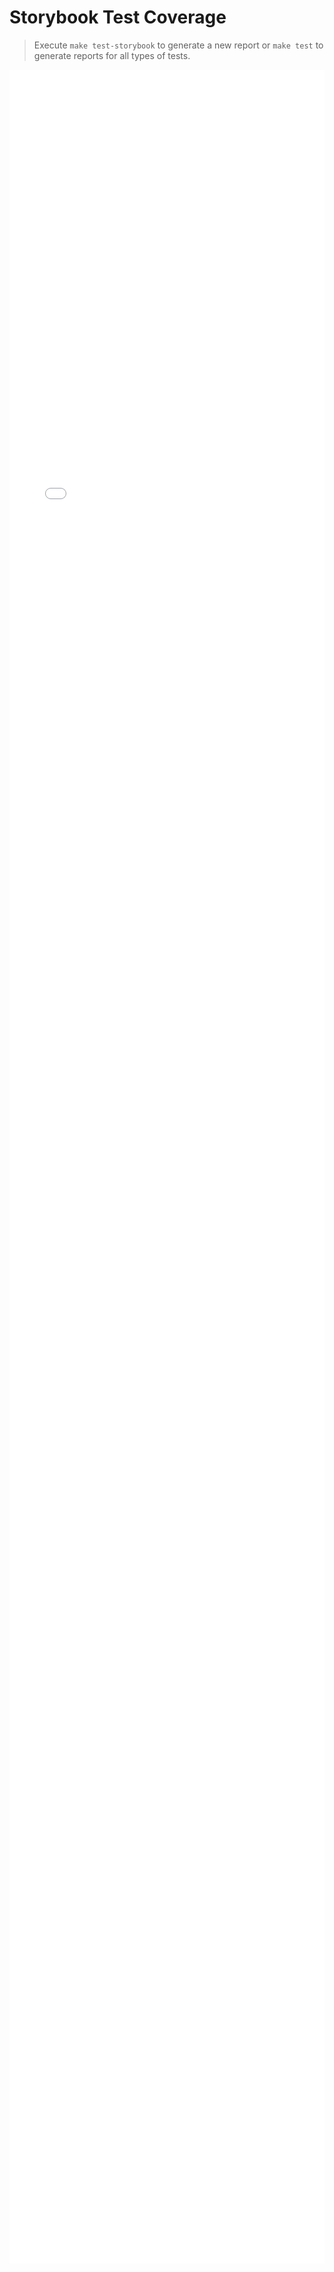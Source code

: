 
<Meta title="Reports/Storybook Test Coverage" />

# Storybook Test Coverage

>Execute `make test-storybook` to generate a new report or `make test` to generate reports for all types of tests.

<iframe
    width="100%"
    height="90%"
    src="coverage/storybook/lcov-report/index.html"
    frameBorder="0"
    allow="accelerometer; autoplay; clipboard-write; encrypted-media; gyroscope; picture-in-picture;"
    allowFullScreen
></iframe>